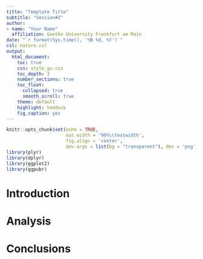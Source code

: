 ```yaml
---
title: "Template Title"
subtitle: "Session#2"
author: 
- name: "Your Name"
  affiliation: Goethe University Frankfurt am Main
date: "`r format(Sys.time(), '%B %d, %Y')`"
csl: nature.csl
output:
  html_document:
    toc: true
    css: style_gu.css
    toc_depth: 3
    number_sections: true
    toc_float: 
      collapsed: true
      smooth_scroll: true
    theme: default
    highlight: haddock
    fig_caption: yes
---
```


```r
knitr::opts_chunk$set(echo = TRUE, 
                      out.width = '90%\\textwidth', 
                      fig.align = 'center',
                      dev.args = list(bg = "transparent"), dev = 'png', dpi = 200)
library(plyr)
library(dplyr)
library(ggplot2)
library(ggpubr)
```

# Introduction

# Analysis

# Conclusions
